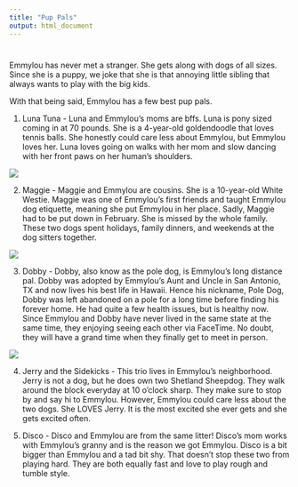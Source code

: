 ```yaml
---
title: "Pup Pals"
output: html_document
---
```


# 

Emmylou has never met a stranger. She gets along with dogs of all sizes. Since she is a puppy, we joke that she is that annoying little sibling that always wants to play with the big kids.

With that being said, Emmylou has a few best pup pals.

1. Luna Tuna - Luna and Emmylou's moms are bffs. Luna is pony sized coming in at 70 pounds. She is a 4-year-old goldendoodle that loves tennis balls. She honestly could care less about Emmylou, but Emmylou loves her. Luna loves going on walks with her mom and slow dancing with her front paws on her human's shoulders. 


![](images/PuppyELandLuna.jpeg)</a>


2. Maggie - Maggie and Emmylou are cousins. She is a 10-year-old White Westie. Maggie was one of Emmylou's first friends and taught Emmylou dog etiquette, meaning she put Emmylou in her place. Sadly, Maggie had to be put down in February. She is missed by the whole family. These two dogs spent holidays, family dinners, and weekends at the dog sitters together.

![](images/maggie.JPG)</a>


3. Dobby - Dobby, also know as the pole dog, is Emmylou's long distance pal. Dobby was adopted by Emmylou's Aunt and Uncle in San Antonio, TX and now lives his best life in Hawaii. Hence his nickname, Pole Dog, Dobby was left abandoned on a pole for a long time before finding his forever home. He had quite a few health issues, but is healthy now. Since Emmylou and Dobby have never lived in the same state at the same time, they enjoying seeing each other via FaceTime. No doubt, they will have a grand time when they finally get to meet in person.


![](images/dobbylake.jpg)</a>


4. Jerry and the Sidekicks - This trio lives in Emmylou's neighborhood. Jerry is not a dog, but he does own two Shetland Sheepdog. They walk around the block everyday at 10 o'clock sharp. They make sure to stop by and say hi to Emmylou. However, Emmylou could care less about the two dogs. She LOVES Jerry. It is the most excited she ever gets and she gets excited often. 

5. Disco - Disco and Emmylou are from the same litter! Disco's mom works with Emmylou's granny and is the reason we got Emmylou. Disco is a bit bigger than Emmylou and a tad bit shy. That doesn't stop these two from playing hard. They are both equally fast and love to play rough and tumble style. 
